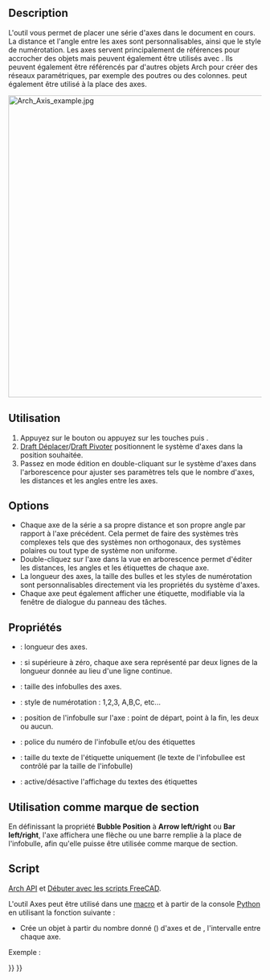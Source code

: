 <languages/>

{{Docnav/fr
|[[BIM_Leader/fr|Ligne de référence]]
|[[Arch_AxisSystem/fr|Système d'axes]]
|[[BIM_Workbench/fr|Atelier BIM]]
|IconL=BIM_Leader.svg
|IconR=Arch_AxisSystem.svg
|IconC=Workbench_BIM.svg
}}

{{VeryImportantMessage|Cette commande fait partie de l'ensemble intégré de l'[[BIM_Workbench/fr|atelier BIM]] avec la V1.0<br>
Cette page a été mise à jour pour cette version.}}

{{GuiCommand/fr
|Name=Arch Axis
|Name/fr=Arch Axes
|MenuLocation=Annotation → Axes
|Workbenches=[[BIM_Workbench/fr|BIM]]
|Shortcut={{KEY|A}} {{KEY|X}}
|SeeAlso=[[Arch_AxisSystem/fr|Arch Système d'axes]], [[Arch_Grid/fr|Arch Grille]]
}}

==Description==

L'outil {{Button|[[Image:Arch_Axis.svg|16px]] [[Arch_Axis/fr|Axes]]}} vous permet de placer une série d'axes dans le document en cours. La distance et l'angle entre les axes sont personnalisables, ainsi que le style de numérotation. Les axes servent principalement de références pour accrocher des objets mais peuvent également être utilisés avec {{Button|[[Image:Arch_AxisSystem.svg|16px]] [[Arch_AxisSystem/fr|Arch Système d'axes]]}}. Ils peuvent également être référencés par d'autres objets Arch pour créer des réseaux paramétriques, par exemple des poutres ou des colonnes. {{Button|[[Image:Arch_Grid.svg|16px]] [[Arch_Grid/fr|Arch Grilles]]}} peut également être utilisé à la place des axes.

[[Image:Arch Axis example.jpg|600px]]
{{Caption|Deux objets axes placés perpendiculairement l'un par rapport à l'autre pour créer une grille}}

<span id="Usage"></span>
==Utilisation==

# Appuyez sur le bouton {{Button|[[Image:Arch_Axis.svg|16px]] [[Arch_Axis/fr|Axe]]}} ou appuyez sur les touches {{KEY|A}} puis {{KEY|X}}.
# [[Draft_Move/fr|Draft Déplacer]]/[[Draft_Rotate/fr|Draft Pivoter]] positionnent le système d'axes dans la position souhaitée.
# Passez en mode édition en double-cliquant sur le système d'axes dans l'arborescence pour ajuster ses paramètres tels que le nombre d'axes, les distances et les angles entre les axes.

==Options==

* Chaque axe de la série a sa propre distance et son propre angle par rapport à l'axe précédent. Cela permet de faire des systèmes très complexes tels que des systèmes non orthogonaux, des systèmes polaires ou tout type de système non uniforme.
* Double-cliquez sur l'axe dans la vue en arborescence permet d'éditer les distances, les angles et les étiquettes de chaque axe.
* La longueur des axes, la taille des bulles et les styles de numérotation sont personnalisables directement via les propriétés du système d'axes.
* Chaque axe peut également afficher une étiquette, modifiable via la fenêtre de dialogue du panneau des tâches.

<span id="Properties"></span>
==Propriétés==

* {{PropertyData|Length}} : longueur des axes.
* {{PropertyData|Limit}} : si supérieure à zéro, chaque axe sera représenté par deux lignes de la longueur donnée au lieu d'une ligne continue. {{Version/fr|0.20}}
* {{PropertyView|Bubble Size}} : taille des infobulles des axes.
* {{PropertyView|Numeration style}} : style de numérotation : 1,2,3, A,B,C, etc...
* {{PropertyView|Bubble Position}} : position de l'infobulle sur l'axe : point de départ, point à la fin, les deux ou aucun.
* {{PropertyView|Font Name}} : police du numéro de l'infobulle et/ou des étiquettes
* {{PropertyView|Font Size}} : taille du texte de l'étiquette uniquement (le texte de l'infobullee est contrôlé par la taille de l'infobulle)
* {{PropertyView|Show Labels}} : active/désactive l'affichage du textes des étiquettes

<span id="Use_as_section_mark"></span>
==Utilisation comme marque de section==

En définissant la propriété '''Bubble Position''' à '''Arrow left/right''' ou '''Bar left/right''', l'axe affichera une flèche ou une barre remplie à la place de l'infobulle, afin qu'elle puisse être utilisée comme marque de section. {{Version/fr|0.20}}

<span id="Scripting"></span>
==Script==

{{Emphasis|Voir aussi :}} [[Arch_API/fr|Arch API]] et [[FreeCAD_Scripting_Basics/fr|Débuter avec les scripts FreeCAD]].

L'outil Axes peut être utilisé dans une [[Macros/fr|macro]] et à partir de la console [[Python/fr|Python]] en utilisant la fonction suivante :

{{Code|code=
Axes = makeAxis(num=5, size=1000, name="Axes")
}}

* Crée un objet {{incode|Axes}} à partir du nombre donné ({{incode|num}}) d'axes et de {{incode|size}}, l'intervalle entre chaque axe.

Exemple :

{{Code|code=
import Draft, Arch

Axes = Arch.makeAxis(5, 1000)

Axes.ViewObject.LineWidth = 3
Axes.ViewObject.BubbleSize = 200
Axes.ViewObject.FontSize = 150

Axes2 = Arch.makeAxis(6, 500)

Axes2.ViewObject.LineWidth = 2
Axes2.ViewObject.BubbleSize = 200
Axes2.ViewObject.FontSize = 150
Axes2.ViewObject.NumberingStyle = "A,B,C"
FreeCAD.ActiveDocument.recompute()

Axes2.Length = 6000
Draft.rotate(Axes2, -90)
Draft.move(Axes2, FreeCAD.Vector(-1000, 2500, 0))
FreeCAD.ActiveDocument.recompute()
}}


{{Docnav/fr
|[[BIM_Leader/fr|Ligne de référence]]
|[[Arch_AxisSystem/fr|Système d'axes]]
|[[BIM_Workbench/fr|Atelier BIM]]
|IconL=BIM_Leader.svg
|IconR=Arch_AxisSystem.svg
|IconC=Workbench_BIM.svg
}}

{{BIM_Tools_navi{{#translation:}}}}
{{Userdocnavi{{#translation:}}}}